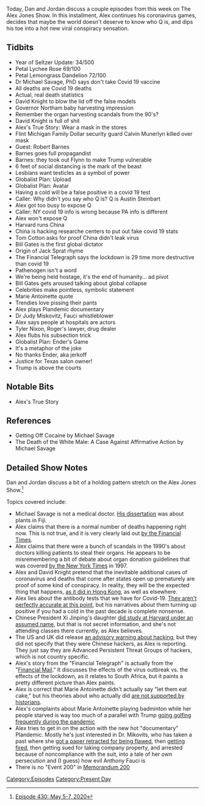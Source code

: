 {{DEFAULTSORT:
    #_EPISODE_0430:May 5-7, 2020
}}{{Episode
    | title             = May 5-7, 2020
    | caption           = Listen to this episode on [https://knowledgefight.libsyn.com/430-may-5-7-2020 Libsyn] [https://open.spotify.com/episode/6gQUncRulcUi0WfiX454wp Spotify], Read the [[Transcript/430: May 5-7, 2020|Unofficial Transcript]], View discussion on [https://reddit.com/gfnw1q Reddit]
    | episodeNumber     = 430
    | length            = 01:37:04
    | airDate           = May 8, 2020
    | coverageStartDate = May 5, 2020
    | coverageEndDate   = May 7, 2020
    | episodeType       = [[:Category:Present Day|Present Day]]
    | appearance        = [[Michael Savage]], [[David Knight]], [[Ralph Northam]], [[Calvin Munerlyn]], [[Robert Barnes]], [[Austin Steinbart]], [[Tom Cotton]], [[Bill Gates]], [[Judy Miskovitz]], [[Tyler Nixon]]
    | beverage          = Petal Lychee Rose; Petal Lemongrass Dandelion
    | previousEpisode   = [[429: May 3-4, 2020]]
    | nextEpisode       = [[431: Smash-N-Grab Spy Jobs]]
}}

{{Stub}}

Today, Dan and Jordan discuss a couple episodes from this week on The Alex Jones Show. In this installment, Alex continues his coronavirus games, decides that maybe the world doesn't deserve to know who Q is, and dips his toe into a hot new viral conspiracy sensation.

==Tidbits==

*Year of Seltzer Update: 34/500
*Petal Lychee Rose 69/100
*Petal Lemongrass Dandelion 72/100
*Dr Michael Savage, PhD says don't take Covid 19 vaccine
*All deaths are Covid 19 deaths
*Actual, real death statistics
*David Knight to blow the lid off the false models
*Governor Northam baby harvesting impression
*Remember the organ harvesting scandals from the 90's?
*David Knight is full of shit
*Alex's True Story: Wear a mask in the stores
*Flint Michigan Family Dollar security guard Calvin Munerlyn killed over mask
*Guest: Robert Barnes
*Barnes goes full propagandist
*Barnes: they took out Flynn to make Trump vulnerable
*6 feet of social distancing is the mark of the beast
*Lesbians want testicles as a symbol of power
*Globalist Plan: Upload
*Globalist Plan: Avatar
*Having a cold will be a false positive in a covid 19 test
*Caller: Why didn't you say who Q is? Q is Austin Steinbart
*Alex got too busy to expose Q
*Caller: NY covid 19 info is wrong because PA info is different
*Alex won't expose Q
*Harvard runs China
*China is hacking researche centers to put out fake covid 19 stats
*Tom Cotton asks for proof China didn't leak virus
*Bill Gates is the first global dictator
*Origin of Jack Sprat rhyme
*The Financial Telegraph says the lockdown is 29 time more destructive than covid 19
*Pathenogen isn't a word
*We're being held hostage, it's the end of humanity... ad pivot
*Bill Gates gets aroused talking about global collapse
*Celebrities make pointless, symbolic statement
*Marie Antoinette quote
*Trendies love pissing their pants
*Alex plays Plandemic documentary
*Dr Judy Miskovitz, Fauci whistleblower
*Alex says people at hospitals are actors
*Tyler Nixon, Roger's lawyer, drug dealer
*Alex flubs his subsection trick
*Globalist Plan: Ender's Game
*It's a metaphor of the joke
*No thanks Ender, aka jerkoff
*Justice for Texas salon owner!
*Trump is above the courts

==Notable Bits==

*Alex's True Story

==References==

*Getting Off Cocaine by Michael Savage
*The Death of the White Male: A Case Against Affirmative Action by Michael Savage

==Detailed Show Notes==

Dan and Jordan discuss a bit of a holding pattern stretch on the Alex Jones Show.<ref>[https://knowledgefight.com/research/2020/5/8/episode-430-may-5-7-2020 Episode 430: May 5-7, 2020]</ref>

Topics covered include:

*Michael Savage is not a medical doctor. [http://catalogue.nla.gov.au/Record/3287378 His dissertation] was about plants in Fiji.
*Alex claims that there is a normal number of deaths happening right now. This is not true, and it is very clearly laid out [https://www.ft.com/content/a26fbf7e-48f8-11ea-aeb3-955839e06441 by the Financial Times].
*Alex claims that there were a bunch of scandals in the 1990's about doctors killing patients to steal their organs. He appears to be misremembering a bit of debate about organ donation guidelines that was covered [https://www.nytimes.com/1997/04/13/us/controversy-erupts-over-organ-removals.html by the New York Times] in 1997.
*Alex and David Knight pretend that the inevitable additional cases of coronavirus and deaths that come after states open up prematurely are proof of some kind of conspiracy. In reality, they will be the expected thing that happens, [https://www.cnn.com/2020/03/23/asia/hong-kong-coronavirus-quarantine-intl-hnk/index.html as it did in Hong Kong], as well as elsewhere.
*Alex lies about the antibody tests that we have for Covid-19. [https://www.discovermagazine.com/health/covid-19-antibody-testing-tougher-than-true-false They aren't perfectly accurate at this point], but his narratives about them turning up positive if you had a cold in the past decade is complete nonsense.
*Chinese President Xi Jinping's daughter [https://www.newyorker.com/news/news-desk/what-did-chinas-first-daughter-find-in-america did study at Harvard under an assumed name], but that is not secret information, and she's not attending classes there currently, as Alex believes.
*The US and UK did release [https://www.ncsc.gov.uk/news/apt-groups-target-healthcare-essential-services-advisory an advisory warning about hacking], but they did not specify that they were Chinese hackers, as Alex is reporting. They just say they are Advanced Persistent Threat Groups of hackers, which is not country specific.
*Alex's story from the "Financial Telegraph" is actually from the "[https://www.businesslive.co.za/fm/features/2020-05-05-lockdown-disaster-dwarfs-covid-19-say-sa-actuaries/ Financial Mail]." It discusses the effects of the virus outbreak vs. the effects of the lockdown, as it relates to South Africa, but it paints a pretty different picture than Alex paints.
*Alex is correct that Marie Antoinette didn't actually say "let them eat cake," but his theories about who actually did [https://www.britannica.com/story/did-marie-antoinette-really-say-let-them-eat-cake are not supported by historians].
*Alex's complaints about Marie Antoinette playing badminton while her people starved is way too much of a parallel with Trump [https://www.usatoday.com/story/news/factcheck/2020/04/17/fact-check-trump-had-rallies-golfed-covid-19-outbreak-grew/5126918002/ going golfing frequently during the pandemic]
*Alex tries to get in on the action with the new hot "documentary" Plandemic. Mostly he's just interested in Dr. Mikovits, who has taken a past where she [https://science.sciencemag.org/content/334/6063/1636.1 got a paper retracted for being flawed], then [https://www.sciencemag.org/news/2011/10/chronic-fatigue-syndrome-researcher-fired-amidst-new-controversy getting fired], then getting sued for taking company property, and arrested because of noncompliance with the suit, into a tale of her own persecution and (I guess) how evil Anthony Fauci is
*There is no "Event 200" in [https://pdf.usaid.gov/pdf_docs/PCAAB500.pdf Memorandum 200]

[[Category:Episodes]]
[[Category:Present Day]]
